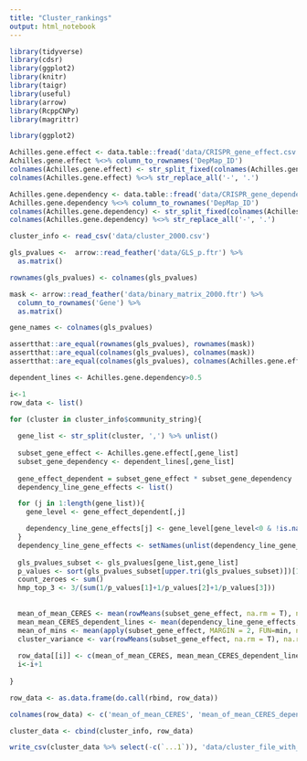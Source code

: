```yaml
---
title: "Cluster_rankings"
output: html_notebook
---
```


```r
library(tidyverse)
library(cdsr)
library(ggplot2)
library(knitr)
library(taigr)
library(useful)
library(arrow)
library(RcppCNPy)
library(magrittr)

library(ggplot2)
```

```r
Achilles.gene.effect <- data.table::fread('data/CRISPR_gene_effect.csv')
Achilles.gene.effect %<>% column_to_rownames('DepMap_ID')
colnames(Achilles.gene.effect) <- str_split_fixed(colnames(Achilles.gene.effect), ' ',2)[,1]
colnames(Achilles.gene.effect) %<>% str_replace_all('-', '.')

Achilles.gene.dependency <- data.table::fread('data/CRISPR_gene_dependency.csv')
Achilles.gene.dependency %<>% column_to_rownames('DepMap_ID')
colnames(Achilles.gene.dependency) <- str_split_fixed(colnames(Achilles.gene.dependency), ' ',2)[,1]
colnames(Achilles.gene.dependency) %<>% str_replace_all('-', '.')

cluster_info <- read_csv('data/cluster_2000.csv')
```

```r
gls_pvalues <-  arrow::read_feather('data/GLS_p.ftr') %>% 
  as.matrix()

rownames(gls_pvalues) <- colnames(gls_pvalues)

mask <- arrow::read_feather('data/binary_matrix_2000.ftr') %>% 
  column_to_rownames('Gene') %>% 
  as.matrix()

gene_names <- colnames(gls_pvalues)

assertthat::are_equal(rownames(gls_pvalues), rownames(mask))
assertthat::are_equal(colnames(gls_pvalues), colnames(mask))
assertthat::are_equal(colnames(gls_pvalues), colnames(Achilles.gene.effect))
```


```r
dependent_lines <- Achilles.gene.dependency>0.5

i<-1
row_data <- list()

for (cluster in cluster_info$community_string){
  
  gene_list <- str_split(cluster, ',') %>% unlist()
  
  subset_gene_effect <- Achilles.gene.effect[,gene_list]
  subset_gene_dependency <- dependent_lines[,gene_list]
  
  gene_effect_dependent = subset_gene_effect * subset_gene_dependency
  dependency_line_gene_effects <- list()

  for (j in 1:length(gene_list)){
    gene_level <- gene_effect_dependent[,j]

    dependency_line_gene_effects[j] <- gene_level[gene_level<0 & !is.na(gene_level)] %>% mean(na.rm=T)
  }
  dependency_line_gene_effects <- setNames(unlist(dependency_line_gene_effects), gene_list)
  
  gls_pvalues_subset <- gls_pvalues[gene_list,gene_list]
  p_values <- sort(gls_pvalues_subset[upper.tri(gls_pvalues_subset)])[1:3]
  count_zeroes <- sum()
  hmp_top_3 <- 3/(sum(1/p_values[1]+1/p_values[2]+1/p_values[3]))
  
  
  mean_of_mean_CERES <- mean(rowMeans(subset_gene_effect, na.rm = T), na.rm = T)
  mean_mean_CERES_dependent_lines <- mean(dependency_line_gene_effects, na.rm = T)
  mean_of_mins <- mean(apply(subset_gene_effect, MARGIN = 2, FUN=min, na.rm = T))
  cluster_variance <- var(rowMeans(subset_gene_effect, na.rm = T), na.rm = T)
  
  row_data[[i]] <- c(mean_of_mean_CERES, mean_mean_CERES_dependent_lines, mean_of_mins, cluster_variance,hmp_top_3)
  i<-i+1
  
}

row_data <- as.data.frame(do.call(rbind, row_data))

colnames(row_data) <- c('mean_of_mean_CERES', 'mean_of_mean_CERES_dependent_lines', 'mean_of_mins', 'cluster_variance', 'hmp_top_3_interactions')


```

```r
cluster_data <- cbind(cluster_info, row_data) 

write_csv(cluster_data %>% select(-c(`...1`)), 'data/cluster_file_with_metrics.csv')
```


